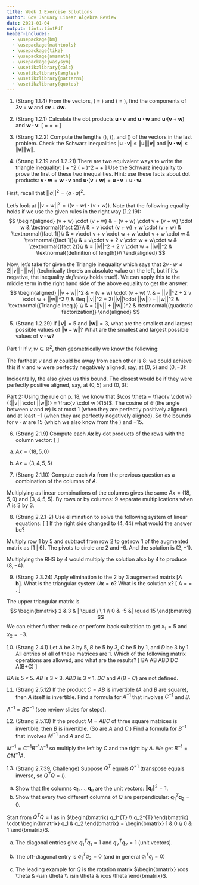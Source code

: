 ```yaml
---
title: Week 1 Exercise Solutions
author: Gov January Linear Algebra Review
date: 2021-01-04
output: tint::tintPdf
header-includes:
  - \usepackage{bm}
  - \usepackage{mathtools}
  - \usepackage{tikz}
  - \usepackage{amsmath}
  - \usepackage{wasysym}
  - \usetikzlibrary{calc}
  - \usetikzlibrary{angles}
  - \usetikzlibrary{patterns}
  - \usetikzlibrary{quotes}
---
```


1. (Strang 1.1.4) From the vectors, \(\bm{v} = \begin{bmatrix}2\\1\end{bmatrix}\) and \(\bm{w} = \begin{bmatrix}1\\2\end{bmatrix}\), find the components of $3\bm{v} + \bm{w}$ and $c\bm{v} + d\bm{w}$. 

\textcolor{red}{$3v+w=(7,5)$ and $cv+dw=(2c+d,c+2d)$.}

2. (Strang 1.2.1) Calculate the dot products $\bm{u \cdot v}$ and $\bm{u \cdot w}$ and $\bm{u \cdot}(\bm{v} + \bm{w})$ and $\bm{w\cdot v}$: 
\[
\bm{u} = \begin{bmatrix*}[r] -0.6 \\ 0.8\end{bmatrix*} \qquad
\bm{v} = \begin{bmatrix} 4 \\ 3\end{bmatrix} \qquad
\bm{w} = \begin{bmatrix} 1 \\ 2\end{bmatrix}
\]

\textcolor{red}{$u \cdot v = -2.4+2.4 = 0$,\\ $u \cdot w= -.6 + 1.6 = 1$, \\ $u \cdot (v+w)=u  \cdot  v+u  \cdot w= 0 + 1$,\\ $w \cdot v = 4 - 6 = -2 = v \cdot w$.}


3. (Strang 1.2.2) Compute the lengths \(\Vert\bm{u}\Vert\), \(\Vert\bm{v}\Vert\), and \(\Vert\bm{w}\Vert\) of the vectors in the last problem. Check the Schwarz inequalities $|\bm{u\cdot v}| \leq \Vert\bm{u}\Vert\Vert\bm{v}\Vert$ and  $|\bm{v\cdot w}| \leq \Vert\bm{v}\Vert\Vert\bm{w}\Vert$. 

\textcolor{red}{
$||u||=1$ and $||v||=5$ and $||w||=\sqrt{5}$. Then $|u \cdot v|=0<(1)(5)$ and $|v\cdot w|=10 < 5\sqrt{5}$, confirming the Schwarz inequality.
}

4. (Strang 1.2.19 and 1.2.21) There are two equivalent ways to write the triangle inequality:
\[
\Vert\bm{v} + \bm{w}\Vert^2 \leq \left( \Vert\bm{v}\Vert + \Vert\bm{w}\Vert \right)^2 \qquad \iff \qquad  \Vert\bm{v} + \bm{w}\Vert \leq \Vert\bm{v}\Vert + \Vert\bm{w}\Vert
\]
Use the Schwarz inequality to prove the first of these two inequalities. Hint: use these facts about dot products: $\bm{v \cdot w}=\bm{w\cdot v}$ and $\bm{u \cdot}(\bm{v} + \bm{w}) = \bm{u\cdot v} + \bm{u\cdot w}$. 

\color{red}
First, recall that $||a||^2 = (a \cdot a)^2$.

Let's look at $||v + w||^2 = ((v + w) \cdot (v + w))$. Note that the following equality holds if we use the given rules in the right way (1.2.19):
$$
\begin{aligned}
(v + w) \cdot (v + w) & = (v + w) \cdot v + (v + w) \cdot w  & \textnormal{(fact 2)}\\
& = v \cdot (v + w) + w \cdot (v + w) & \textnormal{(fact 1)}\\
& = v\cdot v + v \cdot w + w \cdot v + w \cdot w & \textnormal{(fact 1)}\\
& = v\cdot v + 2 v \cdot w + w\cdot w & \textnormal{(fact 2)}\\
& = ||v||^2 + 2 v \cdot w + ||w||^2 & \textnormal{(definition of length)}\\
\end{aligned}
$$

Now, let's take for given the Triangle inequality which says that $2v \cdot w \leq 2||v|| \cdot ||w||$ (technically there's an absolute value on the left, but if it's negative, the inequality *definitely* holds true!). We can apply this to the middle term in the right hand side of the above equality to get the answer:
$$
\begin{aligned}
||v + w||^2 & = (v + w) \cdot (v + w) \\
& = ||v||^2 + 2 v \cdot w + ||w||^2 \\
& \leq  ||v||^2 + 2(||v||\cdot ||w||) + ||w||^2 & \textnormal{(Triangle Ineq.)} \\
& = (||v|| + ||w||)^2 & \textnormal{(quadratic factorization)}
\end{aligned}
$$

\color{black}

5. (Strang 1.2.29) If $\Vert\bm{v}\Vert = 5$ and $\Vert\bm{w}\Vert = 3$, what are the smallest and largest possible values of $\Vert \bm{v} - \bm{w}\Vert$? What are the smallest and largest possible values of $\bm{v\cdot w}$?

\color{red}

Part 1: If $v, w \in \mathbb{R}^{2}$, then geometrically we know the following:

\scalebox{0.4}{
\begin{tikzpicture}
<!-- grid -->
\draw[help lines, color=gray!30, dashed] (-4.9,-4.9) grid (4.9,4.9);
<!-- axes -->
\begin{scope}[transparency group, opacity=0.8]
\draw[->,ultra thick] (-5,0)--(5,0);
\draw[->,ultra thick] (0,-5)--(0,5);
\end{scope}
\draw[red, dashed, thick] (0,0) circle (3 cm);
\draw[red, dashed, thick] (0,0) circle (5 cm);
\node[text width = 5cm] at (0.5, 3.3) {\Huge possible $w$'s};
\node[text width = 5cm] at (0.5, 5.3) {\Huge possible $v$'s};
\end{tikzpicture}
}

The farthest $v$ and $w$ could be away from each other is $8$: we could achieve this if $v$ and $w$ were perfectly negatively aligned, say, at $(0, 5)$ and $(0, -3)$:

\scalebox{0.4}{
\begin{tikzpicture}
<!-- grid -->
\draw[help lines, color=gray!30, dashed] (-4.9,-4.9) grid (4.9,4.9);
<!-- axes -->
\begin{scope}[transparency group, opacity=0.8]
\draw[->,ultra thick] (-5,0)--(5,0);
\draw[->,ultra thick] (0,-5)--(0,5);
\end{scope}
\draw[red, dashed, thick] (0,0) circle (3 cm);
\draw[red, dashed, thick] (0,0) circle (5 cm);
\draw[->,ultra thick,blue] (0,0)--(0,-3) node[below]{\Huge $w$};
\draw[->,ultra thick,blue] (0,0)--(0,5) node[above]{\Huge $v$};
\end{tikzpicture}
}

Incidentally, the \textbf{Triangle inequality} also gives us this bound. The closest would be if they were perfectly positive aligned, say, at $(0, 5)$ and $(0, 3)$:

\scalebox{0.4}{
\begin{tikzpicture}
<!-- grid -->
\draw[help lines, color=gray!30, dashed] (-4.9,-4.9) grid (4.9,4.9);
<!-- axes -->
\begin{scope}[transparency group, opacity=0.8]
\draw[->,ultra thick] (-5,0)--(5,0);
\draw[->,ultra thick] (0,-5)--(0,5);
\end{scope}
\draw[red, dashed, thick] (0,0) circle (3 cm);
\draw[red, dashed, thick] (0,0) circle (5 cm);
\draw[->,ultra thick,blue] (0,0)--(0,3) node[above]{\Huge $w$};
\draw[->,ultra thick,blue] (0,0)--(0,5) node[above]{\Huge $v$};
\end{tikzpicture}
}

\noindent Part 2: Using the \textbf{cosine of angle} rule on p. 18, we know that $\cos \theta = \frac{v \cdot w}{(||v|| \cdot ||w||)} = \frac{v \cdot w }{15}$. The cosine of $\theta$ (the angle between $v$ and $w$) is at most $1$ (when they are perfectly positively aligned) and at least $-1$ (when they are perfectly negatively aligned). So the bounds for $v \cdot w$ are $15$ (which we also know from the \textbf{Schwarz Inequality}) and $-15$.

\color{black}

6. (Strang 2.1.9) Compute each $A\bm{x}$ by dot products of the rows with the column vector:
\[
\textrm{(a)}
\begin{bmatrix*}[r]
  1 & 2 & 4 \\
  -2 & 3 & 1 \\
  -4 & 1 & 2
\end{bmatrix*}
\begin{bmatrix}
  2 \\ 2 \\ 3
\end{bmatrix}
\qquad
\textrm{(b)}
\begin{bmatrix*}
  2 & 1 & 0 & 0 \\
  1 & 2 & 1 & 0 \\
  0 & 1 & 2 & 1 \\
  0 & 0 & 1 & 2 
\end{bmatrix*}
\begin{bmatrix}
  1 \\ 1\\ 1\\ 2
\end{bmatrix}
\]

\color{red}

(a) $Ax = (18,5,0)$

(b) $Ax = (3,4,5,5)$

\color{black}

7. (Strang 2.1.10) Compute each  $A\bm{x}$ from the previous question as a combination of the columns of $A$. 

\color{red}

Multiplying as linear combinations of the columns gives the same $Ax=(18,5,0)$ and $(3, 4, 5, 5)$. By rows or by columns: $9$ separate multiplications when $A$ is $3$ by $3$.

\color{black}

8. (Strang 2.2.1-2) Use elimination to solve the following system of linear equations:
\[
\begin{aligned}
  2x & +  3y = 1, \\
  10x & + 9y = 11.  
\end{aligned}
\]
If the right side changed to $(4, 44)$ what would the answer be?

\color{red}

Multiply row 1 by $5$ and subtract from row 2 to get row 1 of the augmented matrix as $[1 \ | \ 6]$. The pivots to circle are 2 and -6. And the solution is $(2, -1)$. 

Multiplying the RHS by $4$ would multiply the solution also by $4$ to produce $(8, -4)$.

\color{black}

9. (Strang 2.3.24) Apply elimination to the 2 by 3 augmented matrix $[A\quad \bm{b}]$. What is the triangular system $U\bm{x} = \bm{c}$? What is the solution $\bm{x}$?
\[
A\bm{x} =
\begin{bmatrix}
  2 & 3 \\ 4 & 1 
\end{bmatrix}
\begin{bmatrix}
  x_1 \\ x_2
\end{bmatrix}
=
\begin{bmatrix}
  1 \\ 17
\end{bmatrix}.
\]

\color{red}

The upper triangular matrix is
$$
\begin{bmatrix}
2 & 3 & | \quad \ \ 1 \\
0 & -5 &| \quad 15
\end{bmatrix}
$$
We can either further reduce or perform back substition to get $x_1 = 5$ and $x_2 = -3$.

\color{black}

10. (Strang 2.4.1) Let $A$ be 3 by 5, $B$ be 5 by 3, $C$ be 5 by 1, and $D$ be 3 by 1. All entries of all of these matrices are 1. Which of the following matrix operations are allowed, and what are the results?
\[
BA \qquad AB \qquad ABD \qquad DC \qquad A(B+C)
\]

\color{red}

$BA$ is $5 \times 5$. $AB$ is $3 \times 3$. $ABD$ is $3 \times 1$. $DC$ and $A(B+C)$ are not defined.

\color{black}

11. (Strang 2.5.12) If the product $C = AB$ is invertible ($A$ and $B$ are square), then $A$ itself is invertible. Find a formula for $A^{-1}$ that involves $C^{-1}$ and $B$.

\color{red}

$A^{-1} = BC^{-1}$ (see review slides for steps).

\color{black}

12. (Strang 2.5.13) If the product $M = ABC$ of three square matrices is invertible, then $B$ is invertible. (So are $A$ and $C$.) Find a formula for $B^{-1}$ that involves $M^{-1}$ and $A$ and $C$.

\color{red}

$M^{-1} = C^{-1}B^{-1}A^{-1}$ so multiply the left by $C$ and the right by $A$. We get $B^{-1} = CM^{-1}A$.

\color{black}

13. (Strang 2.7.39, Challenge) Suppose $Q^{T}$ equals $Q^{-1}$ (transpose equals inverse, so $Q^{T}Q = I$). 
  (a) Show that the columns $\bm{q}_1, \ldots, \bm{q}_n$ are the unit vectors: $\Vert \bm{q}_i\Vert^2 = 1$. 
  (b) Show that every two different columns of $Q$ are perpendicular: $\bm{q}_1^{T}\bm{q}_2 = 0$. 

\color{red}

Start from $Q^{T}Q = I$ as in $\begin{bmatrix} q_1^{T} \\ q_2^{T} \end{bmatrix} \cdot \begin{bmatrix} q_1 & q_2 \end{bmatrix} = \begin{bmatrix} 1 & 0 \\ 0 & 1 \end{bmatrix}$.

(a) The diagonal entries give $q_1^{T}q_1 = 1$ and $q_2^{T} q_2 = 1$ (unit vectors).

(b) The off-diagonal entry is $q_1^{T}q_2 = 0$ (and in general $q_i^{T} q_j = 0$)

(c) The leading example for $Q$ is the rotation matrix $\begin{bmatrix} \cos \theta & -\sin \theta \\ \sin \theta & \cos \theta \end{bmatrix}$.

\color{black}

